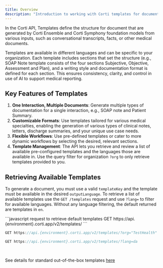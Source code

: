 ```yaml
---
title: Overview
description: "Introduction to working with Corti templates for document generation"
---
```


In the Corti API, Templates define the structure for document that are generated by Corti Ensemble and Corti Symphony foundation models from various inputs, such as conversational transcripts, facts, or other medical documents. 

Templates are available in different languages and can be specific to your organization. Each template includes sections that set the structure (e.g., SOAP Note template consists of the four sections Subjective, Objective, Assessment and Plan), and a writing style and documentation format is defined for each section. This ensures consistency, clarity, and control in use of AI to support medical reporting.

## Key Features of Templates

1. **One Interaction, Multiple Documents**: Generate multiple types of documentation for a single interaction, e.g., SOAP note and Patient Summary.
2. **Customizable Formats**: Use templates tailored for various medical specialties, enabling the generation of various types of clinical notes, letters, discharge summaries, and your unique use case needs.
3. **Flexible Workflows**: Use pre-defined templates or cater to more dynamic workflows by selecting the desired, relevant sections.
4. **Template Management**: The API lets you retrieve and review a list of available pre-configured templates and the languages those are available in. Use the query filter for organization `?org` to only retrieve templates provided to you.


## Retrieving Available Templates

To generate a document, you must use a valid `templateKey` and the template must be available in the desired `outputLanguage`. To retrieve a list of available templates use the `GET /templates` request and use `?lang=` to filter for available languages. Without any language filtering, the default returned are templates in `en`.

<CodeGroup>
  ```javascript request to retrieve default templates 
  GET https://api.{environment}.corti.app/v2/templates/
  ```

  ```javascript request to retrieve templates available for customer TestHealth
  GET https://api.{environment}.corti.app/v2/templates/?org="TestHealth"
  ```

  ```javascript request to retrieve templates available in Danish
  GET https://api.{environment}.corti.app/v2/templates/?lang=da
  ```
</CodeGroup>

<br/>

<Tip>See details for standard out-of-the-box templates [here](/templates/templates-standard/)</Tip>